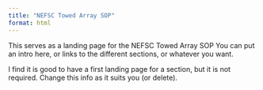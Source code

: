 ```yaml
---
title: "NEFSC Towed Array SOP"
format: html
---
```


This serves as a landing page for the NEFSC Towed Array SOP
You can put an intro here, or links to the different sections, or whatever you want. 

I find it is good to have a first landing page for a section, but it is not required. Change this info as it suits you (or delete).